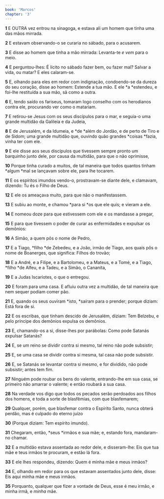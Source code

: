 ```yaml
---
book: 'Marcos'
chapter: '3'
---
```


**1** E OUTRA vez entrou na sinagoga, e estava ali um homem que tinha uma das mãos mirrada.

**2** E estavam observando-o se curaria no sábado, para o acusarem.

**3** E disse ao homem que tinha a mão mirrada: Levanta-te _e vem_ para o meio.

**4** E perguntou-lhes: É lícito no sábado fazer bem, ou fazer mal? Salvar a vida, ou matar? E eles calaram-se.

**5** E, olhando para eles em redor com indignação, condoendo-se da dureza do seu coração, disse ao homem: Estende a tua mão. E ele *a *estendeu, e foi-lhe restituída a sua mão, sã como a outra.

**6** E, tendo saído os fariseus, tomaram logo conselho com os herodianos contra ele, procurando ver como o matariam.

**7** E retirou-se Jesus com os seus discípulos para o mar, e seguia-o uma grande multidão da Galileia e da Judeia,

**8** E de Jerusalém, e da Idumeia, e *de *além do Jordão, e de perto de Tiro e de Sidom; uma grande multidão que, ouvindo quão grandes *coisas *fazia, vinha ter com ele.

**9** E ele disse aos seus discípulos que tivessem sempre pronto um barquinho junto dele, por causa da multidão, para que o não oprimisse,

**10** Porque tinha curado a muitos, de tal maneira que todos quantos tinham *algum *mal se lançavam sobre ele, para lhe tocarem.

**11** E os espíritos imundos vendo-o, prostravam-se diante dele, e clamavam, dizendo: Tu és o Filho de Deus.

**12** E ele os ameaçava muito, para que não o manifestassem.

**13** E subiu ao monte, e chamou *para si *os que ele quis; e vieram a ele.

**14** E nomeou doze para que estivessem com ele e os mandasse a pregar,

**15** E para que tivessem o poder de curar as enfermidades e expulsar os demônios:

**16** A Simão, a quem pôs o nome de Pedro,

**17** E a Tiago, *filho *de Zebedeu, e a João, irmão de Tiago, aos quais pôs o nome de Boanerges, que significa: Filhos do trovão;

**18** E a André, e a Filipe, e a Bartolomeu, e a Mateus, e a Tomé, e a Tiago, *filho *de Alfeu, e a Tadeu, e a Simão, o Cananita,

**19** E a Judas Iscariotes, o que o entregou.

**20** E foram para uma casa. E afluiu outra vez a multidão, de tal maneira que nem sequer podiam comer pão.

**21** E, quando os seus ouviram *isto, *saíram para o prender; porque diziam: Está fora de si.

**22** E os escribas, que tinham descido de Jerusalém, diziam: Tem Belzebu, e pelo príncipe dos demônios expulsa os demônios.

**23** E, chamando-os a si, disse-lhes por parábolas: Como pode Satanás expulsar Satanás?

**24** E, se um reino se dividir contra si mesmo, tal reino não pode subsistir;

**25** E, se uma casa se dividir contra si mesma, tal casa não pode subsistir.

**26** E, se Satanás se levantar contra si mesmo, e for dividido, não pode subsistir; antes tem fim.

**27** Ninguém pode roubar os bens do valente, entrando-lhe em sua casa, se primeiro não amarrar o valente; e então roubará a sua casa.

**28** Na verdade vos digo que todos os pecados serão perdoados aos filhos dos homens, e toda a sorte de blasfêmias, com que blasfemarem;

**29** Qualquer, porém, que blasfemar contra o Espírito Santo, nunca obterá perdão, mas é culpado do eterno juízo

**30** (Porque diziam: Tem espírito imundo).

**31** Chegaram, então, *seus *irmãos e sua mãe; e, estando fora, mandaram-no chamar.

**32** E a multidão estava assentada ao redor dele, e disseram-lhe: Eis que tua mãe e teus irmãos te procuram, e estão lá fora.

**33** E ele lhes respondeu, dizendo: Quem é minha mãe e meus irmãos?

**34** E, olhando em redor para os que estavam assentados junto dele, disse: Eis aqui minha mãe e meus irmãos.

**35** Porquanto, qualquer que fizer a vontade de Deus, esse é meu irmão, e minha irmã, e _minha_ mãe.
